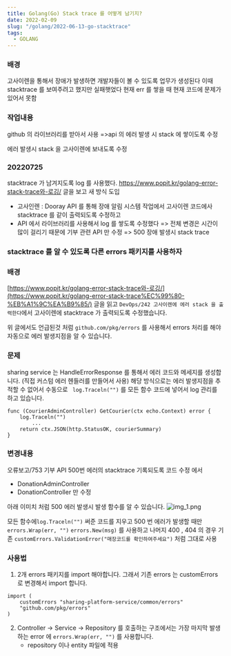 ```yaml
---
title: Golang(Go) Stack trace 를 어떻게 남기지?
date: 2022-02-09
slug: "/golang/2022-06-13-go-stacktrace"
tags:
  - GOLANG
---
```


### 배경
고사이렌을 통해서 장애가 발생하면
개발자들이 볼 수 있도록 업무가 생성된다
이때 stacktrace 를 보여주려고 했지만 실패햇었다
현재 err 를 쌓을 때 현재 코드에 문제가 있어서 못함

### 작업내용
github 의 라이브러리를 받아서 사용
=>api 의 에러 발생 시 stack 에 쌓이도록 수정

에러 발생시 stack 을 고사이렌에 보내도록 수정

### 20220725
stacktrace 가 남겨지도록 log 를 사용했다.
https://www.popit.kr/golang-error-stack-trace와-로깅/ 글을 보고 새 방식 도입
- 고사인렌 : Dooray API 를 통해 장애 알림 시스템
작업에서 고사이렌 코드에사 stacktrace 를 같이 출력되도록 수정하고
- API 에서 라이브러리를 사용해서 log 를 쌓도록 수정했다
    =>  전체 변경은 시간이 많이 걸리기 때문에 기부 관련 API 만 수정 =>  500 장애 발생시 stack trace

### stacktrace 를 알 수 있도록 다른 errors 패키지를 사용하자
### 배경

[https://www.popit.kr/golang-error-stack-trace와-로깅/](https://www.popit.kr/golang-error-stack-trace%EC%99%80-%EB%A1%9C%EA%B9%85/) 글을 읽고
`DevOps/242 고사이렌에 에러 stack 을 출력한다`에서 고사이렌에 stacktrace 가 출력되도록 수정했습니다.

위 글에서도 언급된것 처럼
`github.com/pkg/errors` 를 사용해서 errors 처리를 해야
자동으로 에러 발생지점을 알 수 있습니다.

### 문제

sharing service 는 HandleErrorResponse 를 통해서 에러 코드와 메세지를 생성합니다. (직접 커스텀 에러 헨들러를 만들어서 사용)
해당 방식으로는 에러 발생지점을 추적할 수 없어서
수동으로 ` log.Traceln("")` 를 모든 함수 코드에 넣어서 log 관리를 하고 있습니다.

```
func (CourierAdminController) GetCourier(ctx echo.Context) error {
	log.Traceln("")
        ...
	return ctx.JSON(http.StatusOK, courierSummary)
}
```

### 변경내용
오류보고/753 기부 API 500번 에러의 stacktrace 기록되도록 코드 수정 에서
* DonationAdminController
* DonationController 만 수정

아래 이미치 처럼 500 에러 발생시 발생 함수를 알 수 있습니다.
![img_1.png](../img/stacktrace.jpg)

모든 함수에`log.Traceln("")` 써준 코드를 지우고
500 번 에러가 발생할 때만 ` errors.Wrap(err, "")` `errors.New(msg)` 를 사용하고
나머지 400 , 404 의 경우 기존 `customErrors.ValidationError("매장코드를 확인하여주세요")` 처럼 그대로 사용

### 사용법

1. 2개 errors 패키지를 import 해야합니다. 그래서
기존 errors 는 customErrors 로 변경해서 import 합니다.

```
import (
	customErrors "sharing-platform-service/common/errors"
    "github.com/pkg/errors"
)
```

2. Controller -> Service -> Repository 를 호출하는 구조에서는
가장 마지막 발생하는 error 에 `errors.Wrap(err, "")` 를 사용합니다.
    * repository 이나 entity 파일에 적용